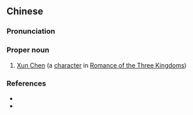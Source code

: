 {{also|荀谌}}
==Chinese==
{{zh-forms|s=荀谌}}

===Pronunciation===
{{zh-pron
|m=Xún Chén
|cat=pn
}}

===Proper noun===
{{zh-proper noun}}

# [[w:Xun Chen|Xun Chen]] (a [[character]] in [[w:Romance of the Three Kingdoms|Romance of the Three Kingdoms]])

===References===
* {{pedialite|荀諶|lang=zh}}
* {{pedialite|Xun Chen}}